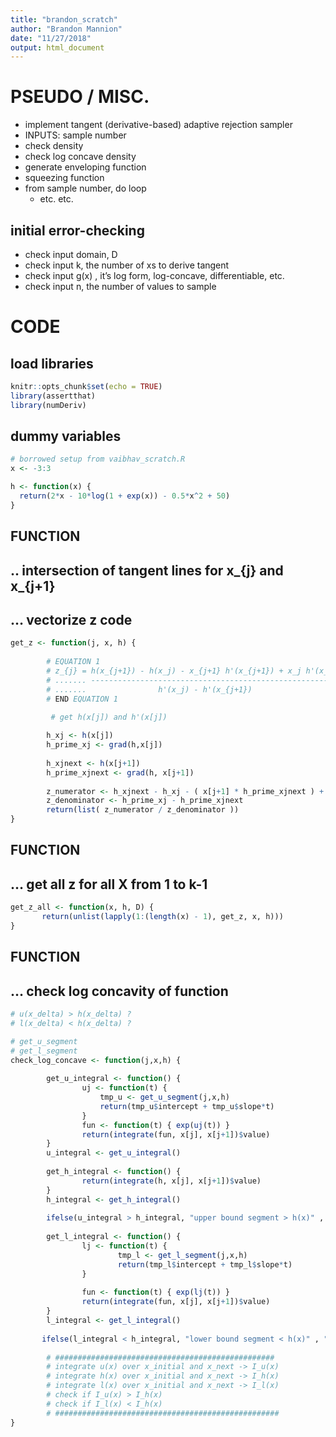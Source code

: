 ```yaml
---
title: "brandon_scratch"
author: "Brandon Mannion"
date: "11/27/2018"
output: html_document
---
```


# PSEUDO / MISC.
- implement tangent (derivative-based) adaptive rejection sampler
- INPUTS: sample number
- check density
- check log concave density
- generate enveloping function
- squeezing function
- from sample number, do loop
  - etc. etc. 

## initial error-checking
- check input domain, D
- check input k, the number of xs to derive tangent
- check input g(x) , it's log form, log-concave, differentiable, etc.
- check input n, the number of values to sample

# CODE

## load libraries
```r
knitr::opts_chunk$set(echo = TRUE)
library(assertthat)
library(numDeriv)
```
  
## dummy variables
```r
# borrowed setup from vaibhav_scratch.R
x <- -3:3

h <- function(x) {
  return(2*x - 10*log(1 + exp(x)) - 0.5*x^2 + 50)
}
```

## FUNCTION
## .. intersection of tangent lines for x_{j} and x_{j+1}
## ... vectorize z code
```r
get_z <- function(j, x, h) {
        
        # EQUATION 1
        # z_{j} = h(x_{j+1}) - h(x_j) - x_{j+1} h'(x_{j+1}) + x_j h'(x_j)
        # ....... -----------------------------------------------------
        # .......                h'(x_j) - h'(x_{j+1})
        # END EQUATION 1

         # get h(x[j]) and h'(x[j])
        
        h_xj <- h(x[j])
        h_prime_xj <- grad(h,x[j])
        
        h_xjnext <- h(x[j+1])
        h_prime_xjnext <- grad(h, x[j+1])
  
        z_numerator <- h_xjnext - h_xj - ( x[j+1] * h_prime_xjnext ) + (x[j] * h_prime_xj)
        z_denominator <- h_prime_xj - h_prime_xjnext
        return(list( z_numerator / z_denominator ))
}
```

## FUNCTION
## ... get all z for all X from 1 to k-1
```r
get_z_all <- function(x, h, D) {
       return(unlist(lapply(1:(length(x) - 1), get_z, x, h)))
}
```

## FUNCTION 
## ... check log concavity of function
```r
# u(x_delta) > h(x_delta) ? 
# l(x_delta) < h(x_delta) ? 

# get_u_segment
# get_l_segment
check_log_concave <- function(j,x,h) {
        
        get_u_integral <- function() {
                uj <- function(t) {
                    tmp_u <- get_u_segment(j,x,h)
                    return(tmp_u$intercept + tmp_u$slope*t)
                }
                fun <- function(t) { exp(uj(t)) }
                return(integrate(fun, x[j], x[j+1])$value)
        }
        u_integral <- get_u_integral()
        
        get_h_integral <- function() {
                return(integrate(h, x[j], x[j+1])$value)
        }
        h_integral <- get_h_integral()
        
        ifelse(u_integral > h_integral, "upper bound segment > h(x)" , "ERROR upper bound segment < h(x)")
        
        get_l_integral <- function() {
                lj <- function(t) {
                        tmp_l <- get_l_segment(j,x,h)
                        return(tmp_l$intercept + tmp_l$slope*t)
                }
                
                fun <- function(t) { exp(lj(t)) }
                return(integrate(fun, x[j], x[j+1])$value)
        }
        l_integral <- get_l_integral()
       
       ifelse(l_integral < h_integral, "lower bound segment < h(x)" , "ERROR lower bound segment > h(x)")
        
        # #################################################
        # integrate u(x) over x_initial and x_next -> I_u(x)
        # integrate h(x) over x_initial and x_next -> I_h(x)
        # integrate l(x) over x_initial and x_next -> I_l(x)
        # check if I_u(x) > I_h(x)
        # check if I_l(x) < I_h(x)
        # ##################################################
}
```